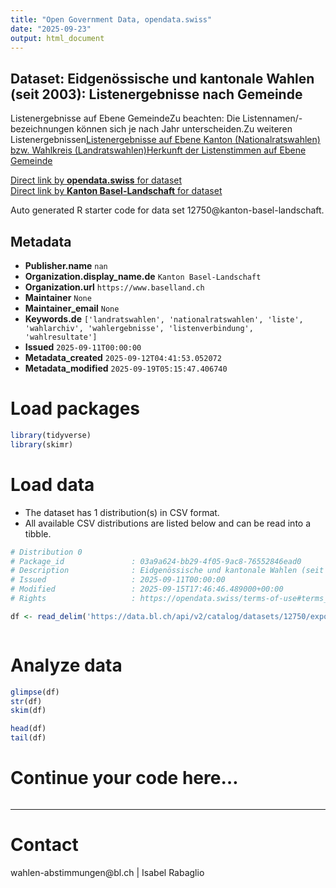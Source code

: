 ```yaml
---
title: "Open Government Data, opendata.swiss"
date: "2025-09-23"
output: html_document
---
```


## Dataset: Eidgenössische und kantonale Wahlen (seit 2003): Listenergebnisse nach Gemeinde

Listenergebnisse auf Ebene GemeindeZu beachten: Die Listennamen/-bezeichnungen können sich je nach Jahr unterscheiden.Zu weiteren Listenergebnissen[Listenergebnisse auf Ebene Kanton (Nationalratswahlen) bzw. Wahlkreis (Landratswahlen)](https://data.bl.ch/explore/dataset/12740)[Herkunft der Listenstimmen auf Ebene Gemeinde](https://data.bl.ch/explore/dataset/12760)

[Direct link by **opendata.swiss** for dataset](https://opendata.swiss/de/dataset/eidgenossische-und-kantonale-wahlen-seit-2003-listenergebnisse-nach-gemeinde)<br>
[Direct link by **Kanton Basel-Landschaft** for dataset](https://data.bl.ch/explore/dataset/12750/)

Auto generated R starter code for data set 12750@kanton-basel-landschaft.

## Metadata

- **Publisher.name** `nan`
- **Organization.display_name.de** `Kanton Basel-Landschaft`
- **Organization.url** `https://www.baselland.ch`
- **Maintainer** `None`
- **Maintainer_email** `None`
- **Keywords.de** `['landratswahlen', 'nationalratswahlen', 'liste', 'wahlarchiv', 'wahlergebnisse', 'listenverbindung', 'wahlresultate']`
- **Issued** `2025-09-11T00:00:00`
- **Metadata_created** `2025-09-12T04:41:53.052072`
- **Metadata_modified** `2025-09-19T05:15:47.406740`


# Load packages

```r

library(tidyverse)
library(skimr)

```

# Load data

-   The dataset has 1 distribution(s) in CSV format.
-   All available CSV distributions are listed below and can be read into a tibble.

```r

# Distribution 0
# Package_id               : 03a9a624-bb29-4f05-9ac8-76552846ead0
# Description              : Eidgenössische und kantonale Wahlen (seit 2003): Listenergebnisse nach Gemeinde (csv)
# Issued                   : 2025-09-11T00:00:00
# Modified                 : 2025-09-15T17:46:46.489000+00:00
# Rights                   : https://opendata.swiss/terms-of-use#terms_by

df <- read_delim('https://data.bl.ch/api/v2/catalog/datasets/12750/exports/csv?use_labels=true')



```

# Analyze data

```r

glimpse(df)
str(df)
skim(df)

head(df)
tail(df)

```

# Continue your code here...

```r

```

------------------------------------------------------------------------

# Contact

wahlen-abstimmungen@bl.ch | Isabel Rabaglio
